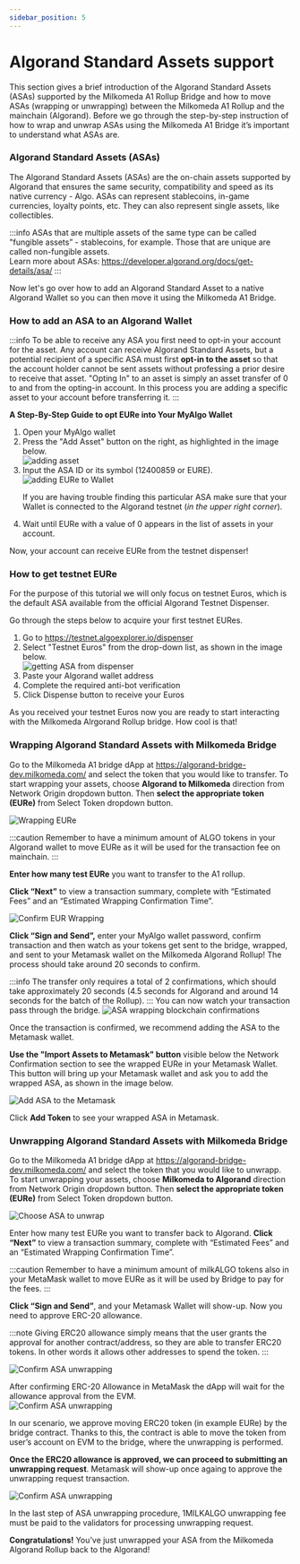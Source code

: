```yaml
---
sidebar_position: 5
---
```



# Algorand Standard Assets support 
<p style={{textAlign:"justify"}}>
This section gives a brief introduction of the Algorand Standard Assets (ASAs) supported by the Milkomeda A1 Rollup Bridge and how to move ASAs (wrapping or unwrapping) between the Milkomeda A1 Rollup and the mainchain (Algorand).
Before we go through the step-by-step instruction of how to wrap and unwrap ASAs using the Milkomeda A1 Bridge it’s important to understand what ASAs are.
<h3>Algorand Standard Assets (ASAs)</h3>

The Algorand Standard Assets (ASAs) are the on-chain assets supported by Algorand that ensures the same security, compatibility and speed as its native currency - Algo. 
ASAs can represent stablecoins, in-game currencies, loyalty points, etc. They can also represent single assets, like collectibles.

:::info
ASAs that are multiple assets of the same type can be called "fungible assets” - stablecoins, for example. Those that are unique are called non-fungible assets. <br />
Learn more about ASAs: https://developer.algorand.org/docs/get-details/asa/
:::

Now let's go over how to add an Algorand Standard Asset to a native Algorand Wallet so you can then move it using the Milkomeda A1 Bridge.

<h3>How to add an ASA to an Algorand Wallet</h3>

:::info
To be able to receive any ASA you first need to opt-in your account for the asset. Any account can receive Algorand Standard Assets, but a potential recipient of a specific ASA must first **opt-in to the asset** so that the account holder cannot be sent assets without professing a prior desire to receive that asset.
"Opting In" to an asset is simply an asset transfer of 0 to and from the opting-in account. In this process you are adding a specific asset to your account before transferring it.
:::

**A Step-By-Step Guide to opt EURe into Your MyAlgo Wallet**
<ol>
<li>Open your MyAlgo wallet</li> 
<li>Press the "Add Asset" button on the right, as highlighted in the image below.</li> 

<img src={addasset} className="img-full" alt="adding asset" />

<li>Input the ASA ID or its symbol (12400859 or EURE).

<img src={addingEuretowallet} alt="adding EURe to Wallet" />

If you are having trouble finding this particular ASA make sure that your Wallet is connected to the Algorand testnet (_in the upper right corner_).
</li> 
<li>Wait until EURe with a value of 0 appears in the list of assets in your account.</li> 
</ol>
Now, your account can receive EURe from the testnet dispenser! 

<h3>How to get testnet EURe </h3>

For the purpose of this tutorial we will only focus on testnet Euros, which is the default ASA available from the official Algorand Testnet Dispenser.

Go through the steps below to acquire your first testnet EURes.

<ol> 
<li>Go to <a href="https://testnet.algoexplorer.io/dispenser">https://testnet.algoexplorer.io/dispenser</a></li> 
<li>Select "Testnet Euros" from the drop-down list, as shown in the image below.</li> 
<img src={asadispenser} className="img-full" alt="getting ASA from dispenser" />
<li>Paste your Algorand wallet address</li> 
<li>Complete the required anti-bot verification</li> 
<li>Click Dispense button to receive your Euros</li> 
</ol> 

As you received your testnet Euros now you are ready to start interacting with the Milkomeda Alrgorand Rollup bridge. How cool is that! 

<h3>Wrapping Algorand Standard Assets with Milkomeda Bridge</h3>


Go to the Milkomeda A1 bridge dApp at https://algorand-bridge-dev.milkomeda.com/ and select the token that you would like to transfer. To start wrapping your assets, choose **Algorand to Milkomeda** direction from Network Origin dropdown button. Then **select the appropriate token (EURe)** from Select Token dropdown button.

<img src={EURewrappingchoice} className="img-full" alt="Wrapping EURe" />

:::caution
Remember to have a minimum amount of ALGO tokens in your Algorand wallet to move EURe as it will be used for the transaction fee on mainchain. 
:::

**Enter how many test EURe** you want to transfer to the A1 rollup. 

**Click “Next”** to view a transaction summary, complete with “Estimated Fees” and an “Estimated Wrapping Confirmation Time”.

<img src={EURewrappingconfirmation} className="img-full" alt="Confirm EUR Wrapping" />

**Click “Sign and Send”,** enter your MyAlgo wallet password, confirm transaction and then watch as your tokens get sent to the bridge, wrapped, and sent to your Metamask wallet on the Milkomeda Algorand Rollup! The process should take around 20 seconds to confirm.

:::info
The transfer only requires a total of 2 confirmations, which should take approximately 20 seconds (4.5 seconds for Algorand and around 14 seconds for the batch of the Rollup). 
:::
You can now watch your transaction pass through the bridge.
<img src={ASAwrappedconfirmations} className="img-full" alt="ASA wrapping blockchain confirmations" />

Once the transaction is confirmed, we recommend adding the ASA to the Metamask wallet.

**Use the "Import Assets to Metamask" button** visible below the Network Confirmation section to see the wrapped EURe in your Metamask Wallet. 
This button will bring up your Metamask wallet and ask you to add the wrapped ASA, as shown in the image below.

<img src={AddASSAtoMetamask}  alt="Add ASA to the Metamask" />

Click **Add Token** to see your wrapped ASA in Metamask.


<h3>Unwrapping Algorand Standard Assets with Milkomeda Bridge</h3>

Go to the Milkomeda A1 bridge dApp at https://algorand-bridge-dev.milkomeda.com/ and select the token that you would like to unwrapp. To start unwrapping your assets, choose **Milkomeda to Algorand** direction from Network Origin dropdown button. Then **select the appropriate token (EURe)** from Select Token dropdown button.

<img src={ChooseASAtounwrap} className="img-full" alt="Choose ASA to unwrap" />

Enter how many test EURe you want to transfer back to Algorand. 
**Click “Next”** to view a transaction summary, complete with “Estimated Fees” and an “Estimated Wrapping Confirmation Time”.

:::caution
Remember to have a minimum amount of milkALGO tokens also in your MetaMask wallet to move EURe as it will be used by Bridge to pay for the fees. 
:::


**Click “Sign and Send”**, and your Metamask Wallet will show-up. Now you need to approve ERC-20 allowance. 

:::note
Giving ERC20 allowance simply means that the user grants the approval for another contract/address, so they are able to transfer ERC20 tokens. In other words it allows other addresses to spend the token. 
:::


<img src={erc20allowance}  alt="Confirm ASA unwrapping" />

After confirming ERC-20 Allowance in MetaMask the dApp will wait for the allowance approval from the EVM.  
<img src={tokenerc20allowance} className="img-full" alt="Confirm ASA unwrapping" />

In our scenario, we approve moving ERC20 token (in example EURe) by the bridge contract. Thanks to this, the contract is able to move the token from user’s account on EVM to the bridge, where the unwrapping is performed. 

**Once the ERC20 allowance is approved, we can proceed to submitting an unwrapping request**. Metamask will show-up once againg to approve the unwrapping request transaction. 

<img src={unwrappingreqconfirmation}  alt="Confirm ASA unwrapping" />

In the last step of ASA unwrapping procedure, 1MILKALGO unwrapping fee must be paid to the validators for processing unwrapping request.

**Congratulations!** You’ve just unwrapped your ASA from the Milkomeda Algorand Rollup back to the Algorand!
</p>

